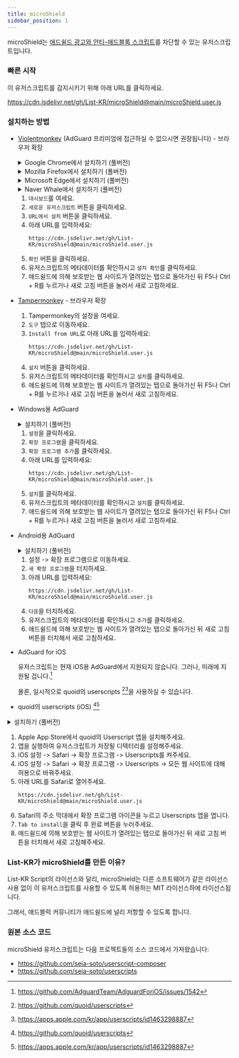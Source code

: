 ```yaml
---
title: microShield
sidebar_position: 1
---
```


microShield는 [애드쉴드 광고와 안티-애드블록 스크립트](https://www.ad-shield.io/)를 차단할 수 있는 유저스크립트입니다.

### 빠른 시작
이 유저스크립트를 감지시키기 위해 아래 URL를 클릭하세요.

https://cdn.jsdelivr.net/gh/List-KR/microShield@main/microShield.user.js

### 설치하는 방법
- [Violentmonkey](https://addons.mozilla.org/ko/firefox/addon/violentmonkey/) (AdGuard 프리미엄에 접근하실 수 없으시면 권장됩니다) - 브라우저 확장

  <details><summary>Google Chrome에서 설치하기 (풀버전)</summary>
  
  <ReactPlayer controls width='100%' height='100%' url='/video/microshield/violentmonkey/Chrome.webm' />

  </details>
  <details><summary>Mozilla Firefox에서 설치하기 (풀버전)</summary>
  
  <ReactPlayer controls width='100%' height='100%' url='/video/microshield/violentmonkey/Firefox.webm' />

  </details>
  <details><summary>Microsoft Edge에서 설치하기 (풀버전)</summary>
  
  <ReactPlayer controls width='100%' height='100%' url='/video/microshield/violentmonkey/Edge.webm' />

  </details>
  <details><summary>Naver Whale에서 설치하기 (풀버전)</summary>
  
  <ReactPlayer controls width='100%' height='100%' url='/video/microshield/violentmonkey/Whale.webm' />

  </details>


  1. `대시보드`를 여세요.
  2. `새로운 유저스크립트` 버튼을 클릭하세요.
  3. `URL에서 설치` 버튼을 클릭하세요.
  4. 아래 URL를 입력하세요:
      ```
      https://cdn.jsdelivr.net/gh/List-KR/microShield@main/microShield.user.js
      ```
  5. `확인` 버튼을 클릭하세요.
  6. 유저스크립트의 메타데이터를 확인하시고 `설치 확인`를 클릭하세요.
  7. 애드쉴드에 의해 보호받는 웹 사이트가 열려있는 탭으로 돌아가신 뒤 F5나 Ctrl + R를 누르거나 새로 고침 버튼을 눌러서 새로 고침하세요.

- [Tampermonkey](https://addons.mozilla.org/ko/firefox/addon/tampermonkey/) - 브라우저 확장
    1. Tampermonkey의 설정을 여세요.
    2. `도구` 탭으로 이동하세요.
    3. `Install from URL`로 아래 URL를 입력하세요:
        ```
        https://cdn.jsdelivr.net/gh/List-KR/microShield@main/microShield.user.js
        ```
    4. `설치` 버튼을 클릭하세요.
    5. 유저스크립트의 메타데이터를 확인하시고 `설치`를 클릭하세요.
    6. 애드쉴드에 의해 보호받는 웹 사이트가 열려있는 탭으로 돌아가신 뒤 F5나 Ctrl + R를 누르거나 새로 고침 버튼을 눌러서 새로 고침하세요.

- Windows용 AdGuard
  <details><summary>설치하기 (풀버전)</summary>
  
  <ReactPlayer width='560px' height='315px' controls url='https://youtu.be/OFVcKIu6xXY' />

  </details>


  1. `설정`을 클릭하세요.
  2. `확장 프로그램`을 클릭하세요.
  3. `확장 프로그램 추가`를 클릭하세요.
  4. 아래 URL를 입력하세요:
      ```
      https://cdn.jsdelivr.net/gh/List-KR/microShield@main/microShield.user.js
      ```
  5. `설치`를 클릭하세요.
  6. 유저스크립트의 메타데이터를 확인하시고 `설치`를 클릭하세요.
  7. 애드쉴드에 의해 보호받는 웹 사이트가 열려있는 탭으로 돌아가신 뒤 F5나 Ctrl + R를 누르거나 새로 고침 버튼을 눌러서 새로 고침하세요.


- Android용 AdGuard
  <details><summary>설치하기 (풀버전)</summary>
  
  <ReactPlayer width='560px' height='315px' controls url='https://youtube.com/shorts/OZm1q7B7U3Q' />

  </details>


  1. 설정 -> 확장 프로그램으로 이동하세요.
  2. `새 확장 프로그램`을 터치하세요.
  3. 아래 URL를 입력하세요:
      ```
      https://cdn.jsdelivr.net/gh/List-KR/microShield@main/microShield.user.js
      ```
  4. `다음`을 터치하세요.
  5. 유저스크립트의 메타데이터를 확인하시고 `추가`를 클릭하세요.
  6. 애드쉴드에 의해 보호받는 웹 사이트가 열려있는 탭으로 돌아가신 뒤 새로 고침 버튼을 터치해서 새로 고침하세요.


 - AdGuard for iOS

    유저스크립트는 현재 iOS용 AdGuard에서 지원되지 않습니다.
    그러나, 미래에 지원될 겁니다.[^1]
    
    몰론, 일시적으로 quoid의 userscripts [^2][^3]을 사용하실 수 있습니다.

 - quoid의 userscripts (iOS) [^2][^3]
  <details><summary>설치하기 (풀버전)</summary>
  
  <ReactPlayer width='560px' height='315px' controls url='https://youtu.be/bLLwEtEYZb8' />

  </details>


  1. Apple App Store에서 quoid의 Userscript 앱을 설치해주세요.
  2. 앱을 실행하여 유저스크립트가 저장될 디텍터리를 설정해주세요.
  3. iOS 설정 -> Safari -> 확장 프로그램 -> Userscripts를 켜주세요.
  4. iOS 설정 -> Safari -> 확장 프로그램 -> Userscripts -> 모든 웹 사이트에 대해 허용으로 바꿔주세요.
  5. 아래 URL를 Safari로 열어주세요.
      ```
      https://cdn.jsdelivr.net/gh/List-KR/microShield@main/microShield.user.js
      ```
  6. Safari의 주소 막대에서 확장 프로그램 아이콘을 누르고 Userscripts 앱을 엽니다.
  7.  `Tab to install`을 클릭 후 완료 버튼을 누러주세요.
  8. 애드쉴드에 의해 보호받는 웹 사이트가 열려있는 탭으로 돌아가신 뒤 새로 고침 버튼을 터치해서 새로 고침해주세요.


[^1]: https://github.com/AdguardTeam/AdguardForiOS/issues/1542
[^2]: https://github.com/quoid/userscripts
[^3]: https://apps.apple.com/kr/app/userscripts/id1463298887


### List-KR가 microShield를 만든 이유?
List-KR Script의 라이선스와 달리, microShield는 다른 소프트웨어가 같은 라이선스 사용 없이 이 유저스크립트를 사용할 수 있도록 허용하는 MIT 라이선스하에 라이선스됩니다.

그래서, 애드블럭 커뮤니티가 애드쉴드에 널리 저항할 수 있도록 합니다.

### 원본 소스 코드
microShield 유저스크립트는 다음 프로젝트들의 소스 코드에서 가져왔습니다:
 - https://github.com/seia-soto/userscript-composer
 - https://github.com/seia-soto/userscripts
